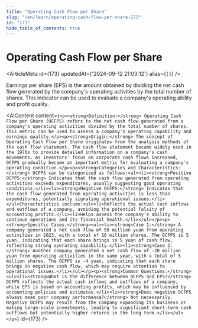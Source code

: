 ```yaml
---
title: "Operating Cash Flow per Share"
slug: "/en/learn/operating-cash-flow-per-share-173"
id: "173"
hide_table_of_contents: true
---
```



# Operating Cash Flow per Share

<ArticleMeta id={173} updatedAt={'2024-09-12 21:03:12'} alias={`[]`} />
<div className='border-solid border-b border-t-0 my-4 border-[var(--ifm-color-gray-300)]' />

Earnings per share (EPS) is the amount obtained by dividing the net cash flow generated by the company's operating activities by the total number of shares. This indicator can be used to evaluate a company's operating ability and profit quality.

<AIContent content={`<p><strong>Definition:</strong> Operating Cash Flow per Share (OCFPS) refers to the net cash flow generated from a company's operating activities divided by the total number of shares. This metric can be used to assess a company's operating capability and earnings quality.</p><p><strong>Origin:</strong> The concept of Operating Cash Flow per Share originates from the analysis methods of the cash flow statement. The cash flow statement became widely used in the 1970s to provide detailed information on a company's cash movements. As investors' focus on corporate cash flows increased, OCFPS gradually became an important metric for evaluating a company's operating condition.</p><p><strong>Categories and Characteristics:</strong> OCFPS can be categorized as follows:<ul><li><strong>Positive OCFPS:</strong> Indicates that the cash flow generated from operating activities exceeds expenditures, usually suggesting good operating conditions.</li><li><strong>Negative OCFPS:</strong> Indicates that the cash flow generated from operating activities is less than expenditures, potentially signaling operational issues.</li></ul>Characteristics include:<ul><li>Reflects the actual cash inflows and outflows of a company, avoiding the potential falsity of accounting profits.</li><li>Helps assess the company's ability to continue operations and its financial health.</li></ul></p><p><strong>Specific Cases:</strong><ul><li><strong>Case 1:</strong> A company generated a net cash flow of 50 million yuan from operating activities in 2023, with a total of 10 million shares. The OCFPS is 5 yuan, indicating that each share brings in 5 yuan of cash flow, reflecting strong operating capability.</li><li><strong>Case 2:</strong> Another company generated a net cash flow of -20 million yuan from operating activities in the same year, with a total of 5 million shares. The OCFPS is -4 yuan, indicating that each share brings in negative cash flow, which may require attention to operational issues.</li></ul></p><p><strong>Common Questions:</strong><ul><li><strong>What is the difference between OCFPS and EPS?</strong> OCFPS reflects the actual cash inflows and outflows of a company, while EPS is based on accounting profits, which may be influenced by accounting policies and estimates.</li><li><strong>Does negative OCFPS always mean poor company performance?</strong> Not necessarily. Negative OCFPS may result from the company expanding its business or making large-scale investments, leading to significant short-term cash outflows but potentially higher returns in the long term.</li></ul></p>`} id={173} />
